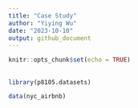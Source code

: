 ```yaml
---
title: "Case Study"
author: "Yiying Wu"
date: "2023-10-10"
output: github_document
---
```


```r
knitr::opts_chunk$set(echo = TRUE)
```

## 
```r
library(p8105.datasets)

data(nyc_airbnb)
```

